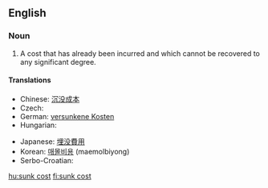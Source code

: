 ==English==
{{wikipedia|sunk cost}}

===Noun===
{{en-noun|sg=[[sunk]] [[cost]]}}

# {{economics}} A cost that has already been incurred and which cannot be recovered to any significant degree.

====Translations====
{{trans-top|already incurred costs}}
* Chinese: [[沉没成本]]
* Czech: {{t-|cs|utopené náklady|m|p}}
* German: [[versunkene Kosten]] {{p}}
* Hungarian: {{t|hu|elsüllyedt költség}}
{{trans-mid}}
* Japanese: [[埋没費用]]
* Korean: [[매몰비용]] (maemolbiyong)
* Serbo-Croatian: {{t|sh|nepovratan trošak}}
{{trans-bottom}}

[[hu:sunk cost]]
[[fi:sunk cost]]